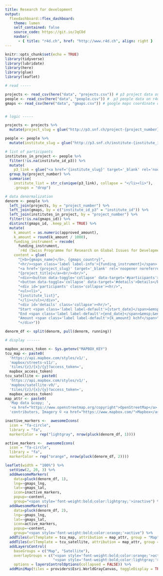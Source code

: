 ```yaml
---
title: Research for development
output: 
  flexdashboard::flex_dashboard:
    theme: lumen
    self_contained: false
    source_code: https://git.io/JqCOd
    navbar:
      - { title: "r4d.ch", href: "http://www.r4d.ch", align: right }
---
```


```r
knitr::opts_chunk$set(echo = TRUE)
library(tidyverse)
library(lubridate)
library(here)
library(glue)
library(leaflet)
```


```r

# read -----

projects <- read_csv(here("data", "projects.csv")) # p3 project data on r4d
people <- read_csv(here("data", "people.csv")) #  p3 people data on r4d
gmaps <- read_csv(here("data", "gmaps.csv")) # google maps coordinate data


# logic -----

projects <- projects %>%
  mutate(project_slug = glue("http://p3.snf.ch/project-{project_number}"))

people <- people %>%
  mutate(institute_slug = glue("http://p3.snf.ch/institute-{institute_id_p3}"))

# list of participants
institutes_in_project <- people %>%
  filter(!is.na(institute_id_p3)) %>%
  mutate(
    p3_link = glue("<a href='{institute_slug}' target='_blank' rel='noopener noreferrer'>{institute_name}</a>")) %>%
  group_by(project_number) %>%
  summarise(
    institute_list = str_c(unique(p3_link), collapse = "</li><li>"),
    .groups = "drop")

# data denormalization
denorm <- people %>% 
  left_join(projects, by = "project_number") %>%
  left_join(gmaps, by = c("institute_id_p3" = "institute_id")) %>%
  left_join(institutes_in_project, by = "project_number") %>%
  filter(!is.na(gmaps_id)) %>%
  distinct(gmaps_id, .keep_all = TRUE) %>%
  mutate(
    k_amount = as.numeric(approved_amount),
    k_amount = round(k_amount / 1000),
    funding_instrument = recode(
      funding_instrument,
      `r4d (Swiss Programme for Research on Global Issues for Development)` = "r4d"),
    content = glue(
      "📍<b>{gmaps_name}</b>, {gmaps_country}",
      "<hr/><span class='label label-info'>{funding_instrument}</span> ",
      "<a href='{project_slug}' target='_blank' rel='noopener noreferrer'>",
      "{project_title}</a><br/><br/>",
      "<div><button data-toggle='collapse' data-target='#participants'>Participants</button>&emsp;",
      "<button data-toggle='collapse' data-target='#details'>Details</button></div>",
      "<div id='participants' class='collapse'><hr/>",
      "<ul><li>",
      "{institute_list}",
      "</li></ul></div>",
      "<div id='details' class='collapse'><hr/>",
      "Start <span class='label label-default'>{start_date}</span>&emsp;",
      "End <span class='label label-default'>{end_date}</span>&emsp;&ensp;",
      "Amount <span class='label label-default'>{k_amount} kchf</span>",
      "</div>"))

denorm_df <- split(denorm, pull(denorm, running))

# display ------ 

mapbox_access_token <- Sys.getenv("MAPBOX_KEY")
tcu_map <- paste0(
  'https://api.mapbox.com/styles/v1/',
  'mapbox/streets-v11/',
  'tiles/{z}/{x}/{y}?access_token=', 
  mapbox_access_token)
tcu_satellite <- paste0(
  'https://api.mapbox.com/styles/v1/',
  'mapbox/satellite-v9/',
  'tiles/{z}/{x}/{y}?access_token=', 
  mapbox_access_token)
map_attr <- paste0(
  'Map data &copy; ',
  '<a href="https://www.openstreetmap.org/copyright">OpenStreetMap</a> ',
  'contributors, Imagery © <a href="https://www.mapbox.com/">Mapbox</a>')

inactive_markers <-  awesomeIcons(
  icon = "fa-circle",
  library = "fa",
  markerColor = rep("lightgray", nrow(pluck(denorm_df, 1))))

active_markers <-  awesomeIcons(
  icon = "fa-circle",
  library = "fa",
  markerColor = rep("orange", nrow(pluck(denorm_df, 2))))

leaflet(width = "100%") %>% 
  setView(2, 20, 3) %>%
  addAwesomeMarkers(
    data=pluck(denorm_df, 1),
    lng=~gmaps_lng,
    lat=~gmaps_lat, 
    icon=inactive_markers,
    popup=~content,
    group="<span style='font-weight:bold;color:lightgray;'>inactive") %>%
  addAwesomeMarkers(
    data=pluck(denorm_df, 2),
    lng=~gmaps_lng,
    lat=~gmaps_lat, 
    icon=active_markers,
    popup=~content,
    group="<span style='font-weight:bold;color:orange;'>active") %>%
  addTiles(urlTemplate = tcu_map, attribution = map_attr, group = "Map") %>%
  addTiles(urlTemplate = tcu_satellite, attribution = map_attr, group = "Satellite") %>%
  addLayersControl(
    baseGroups = c("Map", "Satellite"),
    overlayGroups = c("<span style='font-weight:bold;color:orange;'>active",
                      "<span style='font-weight:bold;color:lightgray;'>inactive"),
    options = layersControlOptions(collapsed = FALSE)) %>%
  addMiniMap(tiles = providers$Esri.WorldGrayCanvas, toggleDisplay = TRUE)
```

